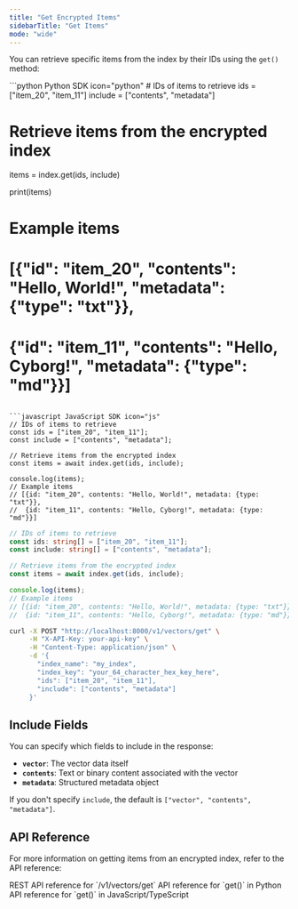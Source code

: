 ```yaml
---
title: "Get Encrypted Items"
sidebarTitle: "Get Items"
mode: "wide"
---
```


You can retrieve specific items from the index by their IDs using the `get()` method:

<CodeGroup>
```python Python SDK icon="python"
# IDs of items to retrieve
ids = ["item_20", "item_11"]
include = ["contents", "metadata"]

# Retrieve items from the encrypted index
items = index.get(ids, include)

print(items)
# Example items
# [{"id": "item_20", "contents": "Hello, World!", "metadata": {"type": "txt"}},
#  {"id": "item_11", "contents": "Hello, Cyborg!", "metadata": {"type": "md"}}]
```

```javascript JavaScript SDK icon="js"
// IDs of items to retrieve
const ids = ["item_20", "item_11"];
const include = ["contents", "metadata"];

// Retrieve items from the encrypted index
const items = await index.get(ids, include);

console.log(items);
// Example items
// [{id: "item_20", contents: "Hello, World!", metadata: {type: "txt"}},
//  {id: "item_11", contents: "Hello, Cyborg!", metadata: {type: "md"}}]
```

```typescript TypeScript SDK icon="code"
// IDs of items to retrieve
const ids: string[] = ["item_20", "item_11"];
const include: string[] = ["contents", "metadata"];

// Retrieve items from the encrypted index
const items = await index.get(ids, include);

console.log(items);
// Example items
// [{id: "item_20", contents: "Hello, World!", metadata: {type: "txt"}},
//  {id: "item_11", contents: "Hello, Cyborg!", metadata: {type: "md"}}]
```

```bash cURL icon="rectangle-terminal"
curl -X POST "http://localhost:8000/v1/vectors/get" \
     -H "X-API-Key: your-api-key" \
     -H "Content-Type: application/json" \
     -d '{
       "index_name": "my_index",
       "index_key": "your_64_character_hex_key_here",
       "ids": ["item_20", "item_11"],
       "include": ["contents", "metadata"]
     }'
```
</CodeGroup>

## Include Fields

You can specify which fields to include in the response:

- **`vector`**: The vector data itself
- **`contents`**: Text or binary content associated with the vector
- **`metadata`**: Structured metadata object

If you don't specify `include`, the default is `["vector", "contents", "metadata"]`.

## API Reference

For more information on getting items from an encrypted index, refer to the API reference:

<CardGroup cols={3}>
    <Card title="REST API Reference" href="../../rest-api/encrypted-index/get" icon="rectangle-terminal">
        REST API reference for `/v1/vectors/get`
    </Card>
    <Card title="Python SDK Reference" href="../../python-sdk/encrypted-index/get" icon="python">
        API reference for `get()` in Python
    </Card>
    <Card title="JS/TS SDK Reference" href="../../js-ts-sdk/encrypted-index/get" icon="js">
        API reference for `get()` in JavaScript/TypeScript
    </Card>
</CardGroup>